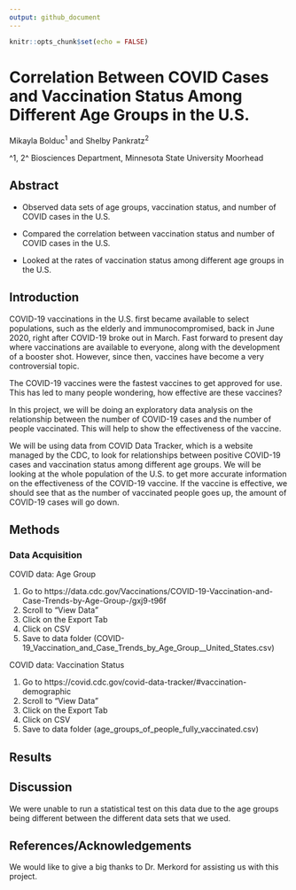```yaml
---
output: github_document
---
```


```r
knitr::opts_chunk$set(echo = FALSE)
```

# Correlation Between COVID Cases and Vaccination Status Among Different Age Groups in the U.S.

Mikayla Bolduc^1^ and Shelby Pankratz^2^

^1, 2^ Biosciences Department, Minnesota State University Moorhead

## Abstract

-   Observed data sets of age groups, vaccination status, and number of COVID cases in the U.S.

-   Compared the correlation between vaccination status and number of COVID cases in the U.S.

-   Looked at the rates of vaccination status among different age groups in the U.S.

## Introduction

COVID-19 vaccinations in the U.S. first became available to select populations, such as the elderly and immunocompromised, back in June 2020, right after COVID-19 broke out in March. Fast forward to present day where vaccinations are available to everyone, along with the development of a booster shot. However, since then, vaccines have become a very controversial topic. 

The COVID-19 vaccines were the fastest vaccines to get approved for use. This has led to many people wondering, how effective are these vaccines?

In this project, we will be doing an exploratory data analysis on the relationship between the number of COVID-19 cases and the number of people vaccinated. This will help to show the effectiveness of the vaccine. 

We will be using data from COVID Data Tracker, which is a website managed by the CDC, to look for relationships between positive COVID-19 cases and vaccination status among different age groups. We will be looking at the whole population of the U.S. to get more accurate information on the effectiveness of the COVID-19 vaccine. If the vaccine is effective, we should see that as the number of vaccinated people goes up, the amount of COVID-19 cases will go down. 

## Methods

### Data Acquisition

COVID data: Age Group

1. Go to https://data.cdc.gov/Vaccinations/COVID-19-Vaccination-and-Case-Trends-by-Age-Group-/gxj9-t96f
2. Scroll to "View Data"
3. Click on the Export Tab
4. Click on CSV
5. Save to data folder (COVID-19_Vaccination_and_Case_Trends_by_Age_Group__United_States.csv)

COVID data: Vaccination Status

1. Go to https://covid.cdc.gov/covid-data-tracker/#vaccination-demographic
2. Scroll to "View Data"
3. Click on the Export Tab
4. Click on CSV
5. Save to data folder (age_groups_of_people_fully_vaccinated.csv)

## Results

## Discussion
We were unable to run a statistical test on this data due to the age groups being different between the different data sets that we used. 

## References/Acknowledgements
We would like to give a big thanks to Dr. Merkord for assisting us with this project. 

